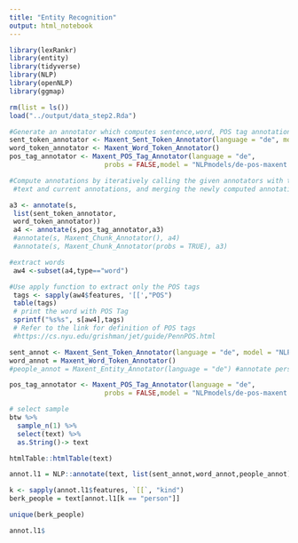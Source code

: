 ```yaml
---
title: "Entity Recognition"
output: html_notebook
---
```


```r
library(lexRankr)
library(entity)
library(tidyverse)
library(NLP)
library(openNLP)
library(ggmap)
```

```r
rm(list = ls())
load("../output/data_step2.Rda")
```

```r
#Generate an annotator which computes sentence,word, POS tag annotations using the Apache OpenNLP Maxent sentence detector.
sent_token_annotator <- Maxent_Sent_Token_Annotator(language = "de", model = "NLPmodels/de-sent.bin")
word_token_annotator <- Maxent_Word_Token_Annotator()
pos_tag_annotator <- Maxent_POS_Tag_Annotator(language = "de",
                        probs = FALSE,model = "NLPmodels/de-pos-maxent.bin")

#Compute annotations by iteratively calling the given annotators with the given
 #text and current annotations, and merging the newly computed annotations with the current ones.

a3 <- annotate(s,
 list(sent_token_annotator,
 word_token_annotator))
 a4 <- annotate(s,pos_tag_annotator,a3)
 #annotate(s, Maxent_Chunk_Annotator(), a4)
 #annotate(s, Maxent_Chunk_Annotator(probs = TRUE), a3)

#extract words
 aw4 <-subset(a4,type=="word")

#Use apply function to extract only the POS tags
 tags <- sapply(aw4$features, '[[',"POS")
 table(tags)
 # print the word with POS Tag
 sprintf("%s%s", s[aw4],tags)
 # Refer to the link for definition of POS tags
 #https://cs.nyu.edu/grishman/jet/guide/PennPOS.html
```

```r
sent_annot <- Maxent_Sent_Token_Annotator(language = "de", model = "NLPmodels/de-sent.bin")
word_annot = Maxent_Word_Token_Annotator()
#people_annot = Maxent_Entity_Annotator(language = "de") #annotate person

pos_tag_annotator <- Maxent_POS_Tag_Annotator(language = "de",
                        probs = FALSE,model = "NLPmodels/de-pos-maxent.bin")

```

```r
# select sample
btw %>%
  sample_n(1) %>%
  select(text) %>%
  as.String()-> text 

htmlTable::htmlTable(text)
```

```r
annot.l1 = NLP::annotate(text, list(sent_annot,word_annot,people_annot))

k <- sapply(annot.l1$features, `[[`, "kind")
berk_people = text[annot.l1[k == "person"]]

unique(berk_people)
```

```r
annot.l1$
```

